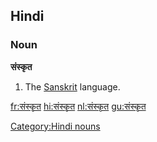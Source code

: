 ==Hindi==
===Noun===
'''संस्कृत'''
#The [[Sanskrit]] language.
[[Category:Hindi nouns]]

[[fr:संस्कृत]]
[[hi:संस्कृत]]
[[nl:संस्कृत]]
[[gu:संस्कृत]]